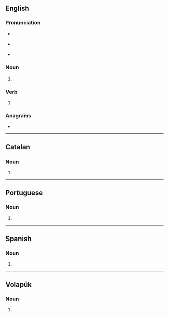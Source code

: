 ==English==

===Pronunciation===
* {{a|RP}} {{IPA|/bəʊdz/|lang=en}}
* {{a|GenAm}} {{IPA|/boʊdz/|lang=en}}
* {{rhymes|əʊdz|lang=en}}

===Noun===
{{head|en|noun plural form}}

# {{plural of|bode|lang=en}}

===Verb===
{{head|en|verb form}}

# {{en-third-person singular of|bode}}

===Anagrams===
* {{anagrams|en|Debos}}

----

==Catalan==

===Noun===
{{head|ca|noun form}}

# {{plural of|boda|lang=ca}}

----

==Portuguese==

===Noun===
{{head|pt|noun plural form}}

# {{plural of|bode|lang=pt}}

----

==Spanish==

===Noun===
{{head|es|noun plural form}}

# {{plural of|bode|lang=es}}

----

==Volapük==

===Noun===
{{head|vo|noun form}}

# {{inflection of|bod||dat|p|lang=vo}}